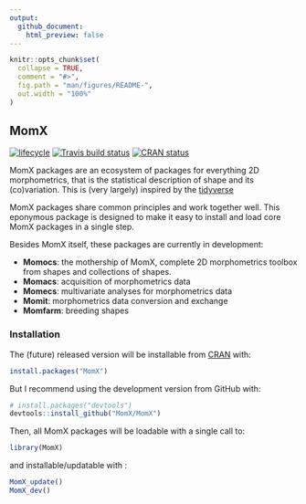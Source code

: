 ```yaml
---
output:
  github_document:
    html_preview: false
---
```


<!-- README.md is generated from README.Rmd. Please edit that file -->

```r
knitr::opts_chunk$set(
  collapse = TRUE,
  comment = "#>",
  fig.path = "man/figures/README-",
  out.width = "100%"
)
```
## MomX
 [![lifecycle](https://img.shields.io/badge/lifecycle-experimental-orange.svg)](https://www.tidyverse.org/lifecycle/#experimental)
[![Travis build status](https://travis-ci.org/MomX/MomX.svg?branch=master)](https://travis-ci.org/MomX/MomX)
[![CRAN status](https://www.r-pkg.org/badges/version/MomX)](https://cran.r-project.org/package=MomX)

MomX packages are an ecosystem of packages for everything 2D morphometrics, that is the statistical description of shape and its (co)variation. This is (very largely) inspired by the [tidyverse](https://tidyverse.org)

MomX packages share common principles and work together well. This eponymous package is designed to make it easy to install and load core MomX packages in a single step.

Besides MomX itself, these packages are currently in development:

* __Momocs__: the mothership of MomX, complete 2D morphometrics toolbox from shapes and collections of shapes.
* __Momacs__: acquisition of morphometrics data
* __Momecs__: multivariate analyses for morphometrics data
* __Momit__: morphometrics data conversion and exchange
* __Momfarm__: breeding shapes

### Installation
The (future) released version will be installable from [CRAN](https://CRAN.R-project.org/package=MomX ) with:

```r
install.packages("MomX")
```

But I recommend using the development version from GitHub with:
```r
# install.packages("devtools")
devtools::install_github("MomX/MomX")
```

Then, all MomX packages will be loadable with a single call to:

```r
library(MomX)
```

and installable/updatable with :
```r
MomX_update()
MomX_dev()
```


<!--
### Example

This is a basic example which shows you how to solve a common problem:

```r
## basic example code
```

What is special about using `README.Rmd` instead of just `README.md`? You can include R chunks like so:

```r
summary(cars)
```

You'll still need to render `README.Rmd` regularly, to keep `README.md` up-to-date.

You can also embed plots, for example:

```r
plot(pressure)
```

In that case, don't forget to commit and push the resulting figure files, so they display on GitHub!
-->
